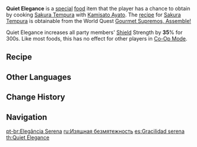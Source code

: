 {{Food Infobox
|id              = 108387
|description     = The arrangement is exquisite and elegant, much like the manner in which Ayato handles all his affairs. Any more, and it would have been excessive. Any less, and it would have proved a sight squandered. As you sample the dish, you find that its flavor is identical to that of [[Uyuu Restaurant]]'s &mdash; amazing. But as you reach your chopsticks for that crystalline camellia, Ayato stops you... "That was something I made during sword practice. It's just a decoration."
|type            = DEF-Boosting Dishes
|effectType      = DEF Up
|effect          = Increases all party members' Shield Strength by '''35'''% for 300s.
|eff_att1        = Shield Strength
|rarity          = 3
|character       = Kamisato Ayato
|base            = Sakura Tempura
}}

'''Quiet Elegance''' is a [[:Category:Special Dishes|special]] [[food]] item that the player has a chance to obtain by cooking [[Sakura Tempura]] with [[Kamisato Ayato]]. The [[recipe]] for [[Sakura Tempura]] is obtainable from the World Quest [[Gourmet Supremos, Assemble!]]

Quiet Elegance increases all party members' [[Shield]] Strength by '''35'''% for 300s. Like most foods, this has no effect for other players in [[Co-Op Mode]].

==Recipe==
{{Recipe
|type = Cooking
|character = Kamisato Ayato
|Shrimp Meat = 4
|Lavender Melon = 2
|Sakura Bloom = 2
|Flour = 1
|sort = Shrimp Meat,Lavender Melon,Sakura Bloom,Flour
}}

==Other Languages==
{{Other Languages
|en      = Quiet Elegance
|zhs     = 「静寂闲雅」
|zhs_rm  = "Jìngjì Xiányǎ"
|zht     = 「靜寂閒雅」
|zht_rm  = "Jìngjì Xiányǎ"
|zh_tl   = "Quiet Elegance"
|ja      = 「静寂閑雅」
|ja_rm   = "Seijaku-kanga"
|ja_tl   = 
|ko      = 「고요한 {{tt|정취|情趣}}」
|ko_rm   = "Goyo-han Jeongchwi"
|ko_tl   = "Silent Vibe"
|es      = Gracilidad serena
|es_tl   = Serene Gracefulness
|fr      = Élégance tranquille
|fr_tl   = Tranquil Elegance
|ru      = Изящная безмятежность
|ru_tl   = Refined Serenity
|th      = Quiet Elegance
|vi      = Tĩnh Lặng Trang Nhã
|vi_tl   = Quiet Elegance
|de      = Stille Eleganz
|de_tl   = Quiet Elegance
|id      = Quiet Elegance
|pt      = Elegância Serena
|pt_tl   = Serene Elegance
}}

==Change History==
{{Change History|2.6}}

==Navigation==
{{Food Navbox|Special Dishes}}

[[pt-br:Elegância Serena]]
[[ru:Изящная безмятежность]]
[[es:Gracilidad serena]]
[[th:Quiet Elegance]]